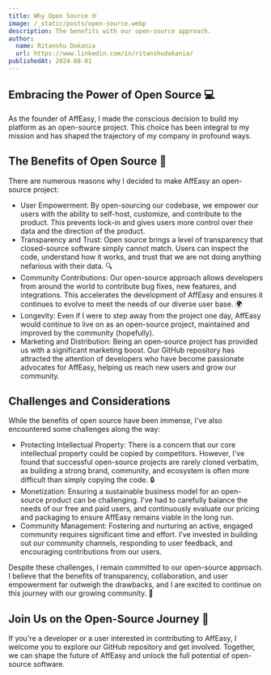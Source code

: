 ---
title: Why Open Source 🌐
image: /_static/posts/open-source.webp
description: The benefits with our open-source approach.
author:
  name: Ritanshu Dokania
  url: https://www.linkedin.com/in/ritanshudokania/
publishedAt: 2024-08-01
---

## Embracing the Power of Open Source 💻

As the founder of AffEasy, I made the conscious decision to build my platform as an open-source project. This choice has been integral to my mission and has shaped the trajectory of my company in profound ways.

## The Benefits of Open Source 🤝

There are numerous reasons why I decided to make AffEasy an open-source project:

- User Empowerment: By open-sourcing our codebase, we empower our users with the ability to self-host, customize, and contribute to the product. This prevents lock-in and gives users more control over their data and the direction of the product.
- Transparency and Trust: Open source brings a level of transparency that closed-source software simply cannot match. Users can inspect the code, understand how it works, and trust that we are not doing anything nefarious with their data. 🔍
- Community Contributions: Our open-source approach allows developers from around the world to contribute bug fixes, new features, and integrations. This accelerates the development of AffEasy and ensures it continues to evolve to meet the needs of our diverse user base. 🌍
- Longevity: Even if I were to step away from the project one day, AffEasy would continue to live on as an open-source project, maintained and improved by the community (hopefully).
- Marketing and Distribution: Being an open-source project has provided us with a significant marketing boost. Our GitHub repository has attracted the attention of developers who have become passionate advocates for AffEasy, helping us reach new users and grow our community.

## Challenges and Considerations

While the benefits of open source have been immense, I've also encountered some challenges along the way:

- Protecting Intellectual Property: There is a concern that our core intellectual property could be copied by competitors. However, I've found that successful open-source projects are rarely cloned verbatim, as building a strong brand, community, and ecosystem is often more difficult than simply copying the code. 🔒
- Monetization: Ensuring a sustainable business model for an open-source product can be challenging. I've had to carefully balance the needs of our free and paid users, and continuously evaluate our pricing and packaging to ensure AffEasy remains viable in the long run.
- Community Management: Fostering and nurturing an active, engaged community requires significant time and effort. I've invested in building out our community channels, responding to user feedback, and encouraging contributions from our users.

Despite these challenges, I remain committed to our open-source approach. I believe that the benefits of transparency, collaboration, and user empowerment far outweigh the drawbacks, and I are excited to continue on this journey with our growing community. 🚀

## Join Us on the Open-Source Journey 🌟

If you're a developer or a user interested in contributing to AffEasy, I welcome you to explore our GitHub repository and get involved. Together, we can shape the future of AffEasy and unlock the full potential of open-source software.
